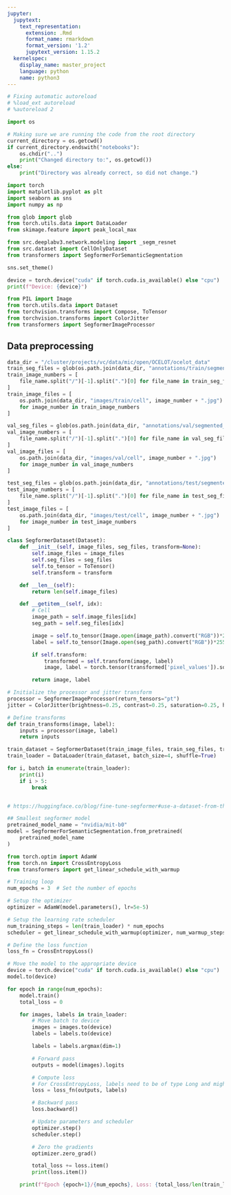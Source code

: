 ```yaml
---
jupyter:
  jupytext:
    text_representation:
      extension: .Rmd
      format_name: rmarkdown
      format_version: '1.2'
      jupytext_version: 1.15.2
  kernelspec:
    display_name: master_project
    language: python
    name: python3
---
```


```python
# Fixing automatic autoreload
# %load_ext autoreload
# %autoreload 2
```

```python
import os 

# Making sure we are running the code from the root directory
current_directory = os.getcwd()
if current_directory.endswith("notebooks"):
    os.chdir("..")
    print("Changed directory to:", os.getcwd())
else:
    print("Directory was already correct, so did not change.")
```

```python
import torch
import matplotlib.pyplot as plt 
import seaborn as sns
import numpy as np

from glob import glob
from torch.utils.data import DataLoader
from skimage.feature import peak_local_max

from src.deeplabv3.network.modeling import _segm_resnet
from src.dataset import CellOnlyDataset
from transformers import SegformerForSemanticSegmentation

sns.set_theme()

device = torch.device("cuda" if torch.cuda.is_available() else "cpu")
print(f"Device: {device}")
```

```python
from PIL import Image
from torch.utils.data import Dataset
from torchvision.transforms import Compose, ToTensor
from torchvision.transforms import ColorJitter
from transformers import SegformerImageProcessor
```

## Data preprocessing

```python
data_dir = "/cluster/projects/vc/data/mic/open/OCELOT/ocelot_data"
train_seg_files = glob(os.path.join(data_dir, "annotations/train/segmented_cell/*"))
train_image_numbers = [
    file_name.split("/")[-1].split(".")[0] for file_name in train_seg_files
]
train_image_files = [
    os.path.join(data_dir, "images/train/cell", image_number + ".jpg")
    for image_number in train_image_numbers
]

val_seg_files = glob(os.path.join(data_dir, "annotations/val/segmented_cell/*"))
val_image_numbers = [
    file_name.split("/")[-1].split(".")[0] for file_name in val_seg_files
]
val_image_files = [
    os.path.join(data_dir, "images/val/cell", image_number + ".jpg")
    for image_number in val_image_numbers
]

test_seg_files = glob(os.path.join(data_dir, "annotations/test/segmented_cell/*"))
test_image_numbers = [
    file_name.split("/")[-1].split(".")[0] for file_name in test_seg_files
]
test_image_files = [
    os.path.join(data_dir, "images/test/cell", image_number + ".jpg")
    for image_number in test_image_numbers
]
```

```python
class SegformerDataset(Dataset):
    def __init__(self, image_files, seg_files, transform=None):
        self.image_files = image_files
        self.seg_files = seg_files
        self.to_tensor = ToTensor()
        self.transform = transform

    def __len__(self):
        return len(self.image_files)

    def __getitem__(self, idx):
        # Cell
        image_path = self.image_files[idx]
        seg_path = self.seg_files[idx]

        image = self.to_tensor(Image.open(image_path).convert("RGB"))*255
        label = self.to_tensor(Image.open(seg_path).convert("RGB"))*255

        if self.transform:
            transformed = self.transform(image, label)
            image, label = torch.tensor(transformed['pixel_values']).squeeze(0), torch.tensor(transformed['labels']).squeeze(0)

        return image, label

# Initialize the processor and jitter transform
processor = SegformerImageProcessor(return_tensors="pt")
jitter = ColorJitter(brightness=0.25, contrast=0.25, saturation=0.25, hue=0.1)

# Define transforms
def train_transforms(image, label):
    inputs = processor(image, label)
    return inputs

train_dataset = SegformerDataset(train_image_files, train_seg_files, transform=train_transforms)
train_loader = DataLoader(train_dataset, batch_size=4, shuffle=True)

```

```python
for i, batch in enumerate(train_loader):
    print(i)
    if i > 5: 
        break


# https://huggingface.co/blog/fine-tune-segformer#use-a-dataset-from-the-hub
```

```python
## Smallest segformer model
pretrained_model_name = "nvidia/mit-b0" 
model = SegformerForSemanticSegmentation.from_pretrained(
    pretrained_model_name
)
```

```python
from torch.optim import AdamW
from torch.nn import CrossEntropyLoss
from transformers import get_linear_schedule_with_warmup

# Training loop
num_epochs = 3  # Set the number of epochs

# Setup the optimizer
optimizer = AdamW(model.parameters(), lr=5e-5)

# Setup the learning rate scheduler
num_training_steps = len(train_loader) * num_epochs
scheduler = get_linear_schedule_with_warmup(optimizer, num_warmup_steps=0, num_training_steps=num_training_steps)

# Define the loss function
loss_fn = CrossEntropyLoss()

# Move the model to the appropriate device
device = torch.device("cuda" if torch.cuda.is_available() else "cpu")
model.to(device)

for epoch in range(num_epochs):
    model.train()
    total_loss = 0

    for images, labels in train_loader:
        # Move batch to device
        images = images.to(device)
        labels = labels.to(device)

        labels = labels.argmax(dim=1)

        # Forward pass
        outputs = model(images).logits

        # Compute loss
        # For CrossEntropyLoss, labels need to be of type Long and might need to be squeezed if they contain an extra dimension
        loss = loss_fn(outputs, labels)

        # Backward pass
        loss.backward()

        # Update parameters and scheduler
        optimizer.step()
        scheduler.step()

        # Zero the gradients
        optimizer.zero_grad()

        total_loss += loss.item()
        print(loss.item())

    print(f"Epoch {epoch+1}/{num_epochs}, Loss: {total_loss/len(train_loader)}")

```
